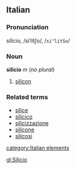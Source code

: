 ==Italian==
===Pronunciation===
silìcio, /siˈlitʃo/, /<tt>si"litSo</tt>/

===Noun===
'''silicio''' ''m'' (''no plural'')

# [[silicon]]

===Related terms===
*[[silice]]
*[[silicico]]
*[[silicizzazione]]
*[[silicone]]
*[[silicosi]]
[[category:Italian elements]]

[[gl:Silicio]]